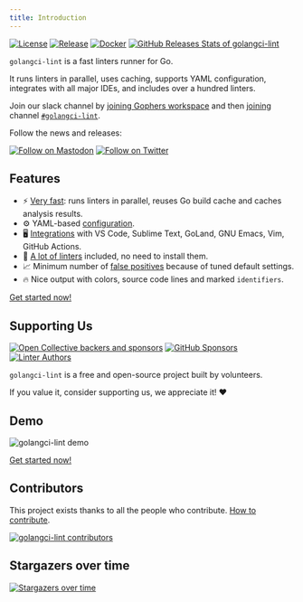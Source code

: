 ```yaml
---
title: Introduction
---
```



[![License](https://img.shields.io/github/license/golangci/golangci-lint)](https://github.com/golangci/golangci-lint/blob/HEAD/LICENSE)
[![Release](https://img.shields.io/github/release/golangci/golangci-lint.svg)](https://github.com/golangci/golangci-lint/releases/latest)
[![Docker](https://img.shields.io/docker/pulls/golangci/golangci-lint)](https://hub.docker.com/r/golangci/golangci-lint)
[![GitHub Releases Stats of golangci-lint](https://img.shields.io/github/downloads/golangci/golangci-lint/total.svg?logo=github)](https://somsubhra.github.io/github-release-stats/?username=golangci&repository=golangci-lint)

`golangci-lint` is a fast linters runner for Go.

It runs linters in parallel, uses caching, supports YAML configuration,
integrates with all major IDEs, and includes over a hundred linters.

Join our slack <IconContainer color="#1DA1F2"><FaSlack /></IconContainer> channel by [joining Gophers workspace](https://invite.slack.golangbridge.org/)
and then [joining](https://gophers.slack.com/archives/CS0TBRKPC) channel [`#golangci-lint`](https://gophers.slack.com/archives/CS0TBRKPC).

Follow the news and releases:

[![Follow on Mastodon](https://img.shields.io/badge/mastodon-6364FF?style=for-the-badge&logo=mastodon&logoColor=white)](https://fosstodon.org/@golangcilint)
[![Follow on Twitter](https://img.shields.io/badge/twitter-1DA1F2?style=for-the-badge&logo=twitter&logoColor=white)](https://twitter.com/golangci)

## Features

- ⚡ [Very fast](/product/performance): runs linters in parallel, reuses Go build cache and caches analysis results.
- ⚙️ YAML-based [configuration](/usage/configuration).
- 🖥 [Integrations](/welcome/integrations) with VS Code, Sublime Text, GoLand, GNU Emacs, Vim, GitHub Actions.
- 🥇 [A lot of linters](/usage/linters) included, no need to install them.
- 📈 Minimum number of [false positives](/usage/false-positives) because of tuned default settings.
- 🔥 Nice output with colors, source code lines and marked `identifiers`.

[Get started now!](/welcome/install)

## Supporting Us

[![Open Collective backers and sponsors](https://img.shields.io/opencollective/all/golangci-lint?logo=opencollective&style=for-the-badge)](https://opencollective.com/golangci-lint)
[![GitHub Sponsors](https://img.shields.io/github/sponsors/golangci?logo=github&style=for-the-badge)](https://github.com/sponsors/golangci)
[![Linter Authors](https://img.shields.io/badge/Linter-Authors-blue?style=for-the-badge)](/product/thanks/)

`golangci-lint` is a free and open-source project built by volunteers.

If you value it, consider supporting us, we appreciate it! ❤️

## Demo

![golangci-lint demo](./demo.gif)

[Get started now!](/welcome/install)

## Contributors

This project exists thanks to all the people who contribute. [How to contribute](/contributing/workflow/).

[![golangci-lint contributors](https://opencollective.com/golangci-lint/contributors.svg?width=890&button=false&skip=golangcidev,CLAassistant,renovate,fossabot,golangcibot,kortschak,golangci-releaser,dependabot%5Bbot%5D)](https://github.com/golangci/golangci-lint/graphs/contributors)

## Stargazers over time

[![Stargazers over time](https://starchart.cc/golangci/golangci-lint.svg)](https://starchart.cc/golangci/golangci-lint)
